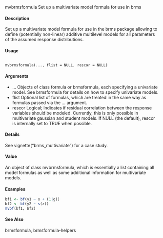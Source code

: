 mvbrmsformula Set up a multivariate model formula for use in brms

#### Description 
Set up a multivariate model formula for use in the brms package allowing to define (potentially non-linear) additive multilevel models for all parameters of the assumed response distributions.

#### Usage
<pre><code>
mvbrmsformula(..., flist = NULL, rescor = NULL)
</code></pre>

#### Arguments

* ... Objects of class formula or brmsformula, each specifying a univariate model. See brmsformula for details on how to specify univariate models.
* flist Optional list of formulas, which are treated in the same way as formulas passed via the ... argument.
* rescor Logical; Indicates if residual correlation between the response variables should be modeled. Currently, this is only possible in multivariate gaussian and student
models. If NULL (the default), rescor is internally set to TRUE when possible.

#### Details
See vignette("brms_multivariate") for a case study.

#### Value
An object of class mvbrmsformula, which is essentially a list containing all model formulas as
well as some additional information for multivariate models.

#### Examples 

```r
bf1 <- bf(y1 ~ x + (1|g))
bf2 <- bf(y2 ~ s(z))
mvbf(bf1, bf2)
```

#### See Also
brmsformula, brmsformula-helpers

